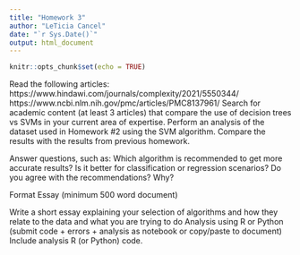 ```yaml
---
title: "Homework 3"
author: "LeTicia Cancel"
date: "`r Sys.Date()`"
output: html_document
---
```


```r
knitr::opts_chunk$set(echo = TRUE)
```

Read the following articles:
https://www.hindawi.com/journals/complexity/2021/5550344/
https://www.ncbi.nlm.nih.gov/pmc/articles/PMC8137961/
Search for academic content (at least 3 articles) that compare the use of decision trees vs SVMs in your current area of expertise.
Perform an analysis of the dataset used in Homework #2 using the SVM algorithm.
Compare the results with the results from previous homework.

Answer questions, such as:
Which algorithm is recommended to get more accurate results?
Is it better for classification or regression scenarios?
Do you agree with the recommendations?
Why?

Format
Essay (minimum 500 word document)

Write a short essay explaining your selection of algorithms and how they relate to the data and what you are trying to do
Analysis using R or Python (submit code + errors + analysis as notebook or copy/paste to document)
Include analysis R (or Python) code.



